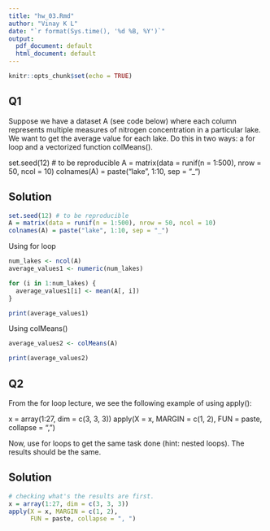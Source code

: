 ```yaml
---
title: "hw_03.Rmd"
author: "Vinay K L"
date: "`r format(Sys.time(), '%d %B, %Y')`"
output:
  pdf_document: default
  html_document: default
---
```


```r
knitr::opts_chunk$set(echo = TRUE)
```

## Q1

Suppose we have a dataset A (see code below) where each column represents multiple measures of nitrogen concentration in a particular lake. We want to get the average value for each lake. Do this in two ways: a for loop and a vectorized function colMeans().

set.seed(12) # to be reproducible
A = matrix(data = runif(n = 1:500), nrow = 50, ncol = 10)
colnames(A) = paste("lake", 1:10, sep = "_")

## Solution

```r
set.seed(12) # to be reproducible
A = matrix(data = runif(n = 1:500), nrow = 50, ncol = 10)
colnames(A) = paste("lake", 1:10, sep = "_")
```

Using for loop

```r
num_lakes <- ncol(A)
average_values1 <- numeric(num_lakes)

for (i in 1:num_lakes) {
  average_values1[i] <- mean(A[, i])
}

print(average_values1)
```

Using colMeans()

```r
average_values2 <- colMeans(A)

print(average_values2)
```


## Q2 
From the for loop lecture, we see the following example of using apply():

x = array(1:27, dim = c(3, 3, 3))
apply(X = x, MARGIN = c(1, 2), 
      FUN = paste, collapse = ", ")
      
Now, use for loops to get the same task done (hint: nested loops). The results should be the same.

## Solution

```r
# checking what's the results are first.
x = array(1:27, dim = c(3, 3, 3))
apply(X = x, MARGIN = c(1, 2), 
      FUN = paste, collapse = ", ")
```





